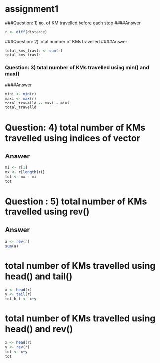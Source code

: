 # assignment1





###Question: 1) no. of KM travelled before each stop
####Answer
```r
r <- diff(distance)
```
###Question: 2) total number of KMs travelled 
####Answer 
```r
total_kms_travld <- sum(r) 
total_kms_travld
```
### Question: 3) total number of KMs travelled using min() and max()
####Answer 
```r
mini <- min(r)
maxi <- max(r)
total_travelld <- maxi - mini 
total_travelld
```
# Question: 4) total number of KMs travelled using indices of vector
## Answer
```r
mi <- r[1]
mx <- r[length(r)]
tot <- mx - mi 
tot
```
# Question : 5) total number of KMs travelled using rev()
## Answer
```r
a <- rev(r)
sum(a)
```

# total number of KMs travelled using head() and tail()
```r
x <- head(r)
y <- tail(r)
tot_h_t <- x+y
```
# total number of KMs travelled using head() and rev()
```r
x <- head(r)
y <- rev(r)
tot <- x+y
tot
```
